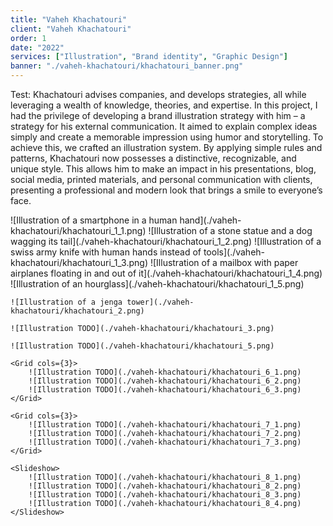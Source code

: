 ```yaml
---
title: "Vaheh Khachatouri"
client: "Vaheh Khachatouri"
order: 1
date: "2022"
services: ["Illustration", "Brand identity", "Graphic Design"]
banner: "./vaheh-khachatouri/khachatouri_banner.png"
---
```


Test: Khachatouri advises companies, and develops strategies, all while leveraging a
wealth of knowledge, theories, and expertise. In this project, I had the
privilege of developing a brand illustration strategy with him – a strategy for
his external communication. It aimed to explain complex ideas simply and create
a memorable impression using humor and storytelling. To achieve this, we crafted
an illustration system. By applying simple rules and patterns, Khachatouri now
possesses a distinctive, recognizable, and unique style. This allows him to make
an impact in his presentations, blog, social media, printed materials, and
personal communication with clients, presenting a professional and modern look
that brings a smile to everyone’s face.

<Illustrations>
    <Slideshow>
        ![Illustration of a smartphone in a human hand](./vaheh-khachatouri/khachatouri_1_1.png)
        ![Illustration of a stone statue and a dog wagging its tail](./vaheh-khachatouri/khachatouri_1_2.png)
        ![Illustration of a swiss army knife with human hands instead of tools](./vaheh-khachatouri/khachatouri_1_3.png)
        ![Illustration of a mailbox with paper airplanes floating in and out of it](./vaheh-khachatouri/khachatouri_1_4.png)
        ![Illustration of an hourglass](./vaheh-khachatouri/khachatouri_1_5.png)
    </Slideshow>

    ![Illustration of a jenga tower](./vaheh-khachatouri/khachatouri_2.png)

    ![Illustration TODO](./vaheh-khachatouri/khachatouri_3.png)

    ![Illustration TODO](./vaheh-khachatouri/khachatouri_5.png)

    <Grid cols={3}>
        ![Illustration TODO](./vaheh-khachatouri/khachatouri_6_1.png)
        ![Illustration TODO](./vaheh-khachatouri/khachatouri_6_2.png)
        ![Illustration TODO](./vaheh-khachatouri/khachatouri_6_3.png) 
    </Grid>

    <Grid cols={3}> 
        ![Illustration TODO](./vaheh-khachatouri/khachatouri_7_1.png) 
        ![Illustration TODO](./vaheh-khachatouri/khachatouri_7_2.png) 
        ![Illustration TODO](./vaheh-khachatouri/khachatouri_7_3.png) 
    </Grid>

    <Slideshow> 
        ![Illustration TODO](./vaheh-khachatouri/khachatouri_8_1.png) 
        ![Illustration TODO](./vaheh-khachatouri/khachatouri_8_2.png) 
        ![Illustration TODO](./vaheh-khachatouri/khachatouri_8_3.png) 
        ![Illustration TODO](./vaheh-khachatouri/khachatouri_8_4.png) 
    </Slideshow>
</Illustrations>

